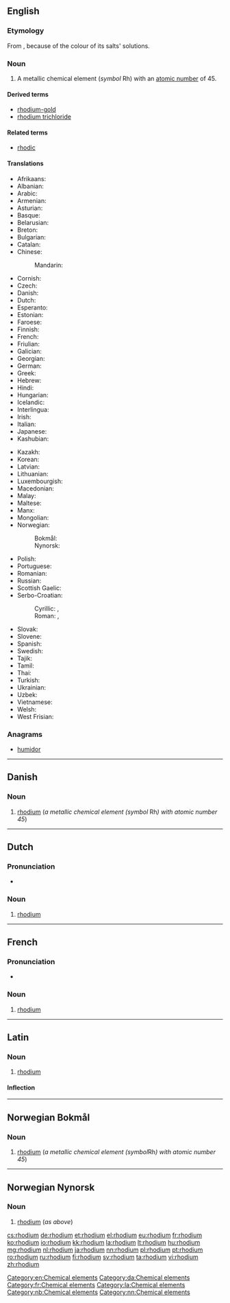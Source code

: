 {{also|Rhodium}}
==English==

{{elements|Rh|ruthenium|Ru|palladium|Pd}}

===Etymology===
From {{etyl|grc|en}} {{term|ῥόδον||rose|sc=polytonic|tr=rhodon|lang=grc}}, because of the colour of its salts' solutions.

===Noun===
{{en-noun|-}}
{{wikipedia}}

# A metallic chemical element (''symbol'' Rh) with an [[atomic number]] of 45.

====Derived terms====
* [[rhodium-gold]]
* [[rhodium trichloride]]

====Related terms====
* [[rhodic]]

====Translations====
{{trans-top|chemical element}}
* Afrikaans: {{t|af|rodium}}
* Albanian: {{t|sq|rodium}}
* Arabic: {{t|ar|روديوم|tr=rúdyum|m}}
* Armenian: {{t|hy|ռոդիում|tr=ṙodium}}
* Asturian: {{t|ast|rodiu|m}}
* Basque: {{t|eu|rodioa}}
* Belarusian: {{t|be|родый|tr=ródyj|m}}
* Breton: {{t|br|rodiom}}
* Bulgarian: {{t|bg|родий|m|tr=ródij}}
* Catalan: {{t|ca|rodi|m}}
* Chinese:
*: Mandarin: {{t+|cmn|銠|tr=lǎo}}
* Cornish: {{t|kw|rhodyum}}
* Czech: {{t+|cs|rhodium}}
* Danish: {{t|da|rhodium|n}}
* Dutch: {{t+|nl|rhodium|n}}
* Esperanto: {{t+|eo|rodio}}
* Estonian: {{t+|et|roodium}}
* Faroese: {{t|fo|rodium}}
* Finnish: {{t+|fi|rodium}}
* French: {{t+|fr|rhodium|m}}
* Friulian: {{t|fur|rodi}}
* Galician: {{t+|gl|rodio|m}}
* Georgian: {{t|ka|როდიუმი|tr=rodiumi}}
* German: {{t+|de|Rhodium|n}}
* Greek: {{t+|el|ρόδιο|n|tr=ródio}}
* Hebrew: {{t|he|רודיום|tr=rodyum}}
* Hindi: {{t|hi|नाम्लातु|tr=naamlaatu|sc=Deva}}
* Hungarian: {{t+|hu|ródium}}
* Icelandic: {{t+|is|ródín}}
* Interlingua: {{t|ia|rhodium}}
* Irish: {{t+|ga|róidiam}}
* Italian: {{t+|it|rodio|m}}
* Japanese: {{t+|ja|ロジウム|tr=rojiumu}}
* Kashubian: {{t|csb|ród}}
{{trans-mid}}
* Kazakh: {{t|kk|родий|tr=rodiy|sc=Cyrl}}
* Korean: {{t+|ko|로듐|tr=rodyum}}
* Latvian: {{t|lv|rodijs}}
* Lithuanian: {{t+|lt|rodis}}
* Luxembourgish: {{t|lb|Rhodium}}
* Macedonian: {{t|mk|родиум|tr=ródium|m}}
* Malay: {{t|ms|rodium}}
* Maltese: {{t|mt|rodju}}
* Manx: {{t|gv|roydjum}}
* Mongolian: {{t|mn|роди|tr=rodi}}
* Norwegian:
*: Bokmål: {{t|no|rhodium|n}}
*: Nynorsk: {{t|nn|rhodium|n}}
* Polish: {{t+|pl|rod|m}}
* Portuguese: {{t+|pt|ródio|m}}
* Romanian: {{t+|ro|rodiu|n}}
* Russian: {{t+|ru|родий|m|tr=ródij}}
* Scottish Gaelic: {{t|gd|ròidiam}}
* Serbo-Croatian:
*: Cyrillic: {{t|sh|родиј|m|sc=Cyrl}}, {{t|sh|родијум|m}}
*: Roman: {{t|sh|rodij|m}}, {{t|sh|rodijum|m}}
* Slovak: {{t|sk|ródium}}
* Slovene: {{t+|sl|rodij}}
* Spanish: {{t+|es|rodio|m}}
* Swedish: {{t+|sv|rodium|n}}
* Tajik: {{t|tg|rodi'}}
* Tamil: {{t|ta|அரத்தியம்|tr=araththiyam}}
* Thai: {{t|th|โรเดียม|tr=rōdiam}}
* Turkish: {{t+|tr|rodyum}}
* Ukrainian: {{t|uk|родiй|tr=ródij|m}}
* Uzbek: {{t|uz|родий|tr=rodiy|sc=Cyrl}}
* Vietnamese: {{t|vi|rođi}}
* Welsh: {{t+|cy|rhodiwm}}
* West Frisian: {{t|fy|rhodium}}
{{trans-bottom}}

===Anagrams===
* [[humidor#English|humidor]]

[[Category:en:Chemical elements]]

----
==Danish==
{{wikipedia|lang=da}}
===Noun===
{{head|da|noun|g=n|definite singular|rhodiummet}} {{context|uncountable|lang=da}}

# [[rhodium#English|rhodium]] (''a metallic chemical element (symbol'' Rh'') with atomic number 45'') 

[[Category:da:Chemical elements]]
----

==Dutch==
{{wikipedia|lang=nl}}
{{elements|Rh|ruthenium|Ru|palladium|Pd|lang=nl}}

===Pronunciation===
* {{audio|Nl-rhodium.ogg|Audio}}

===Noun===
{{nl-noun|n|-|-}}

# [[#English|rhodium]]

----

==French==
{{wikipedia|lang=fr}}

===Pronunciation===
* {{IPA|/ʁɔ.djɔm/|lang=fr}}

===Noun===
{{fr-noun|m|-}}

# [[#English|rhodium]]

[[Category:fr:Chemical elements]]

----

==Latin==
{{wikipedia|lang=la}}

===Noun===
{{la-noun|rhodium|rhodii|rhodiī|n|second}}

# [[#English|rhodium]]

====Inflection====
{{la-decl-2nd-N|rhodi}}

[[Category:la:Chemical elements]]
----
==Norwegian Bokmål==
{{wikipedia|lang=no}}
===Noun===
{{head|nb|noun|g=n|definite singular|rhodiumet}} {{context|uncountable|lang=nb}}

# [[rhodium#English|rhodium]] (''a metallic chemical element (symbol ''Rh'') with atomic number 45'')

[[Category:nb:Chemical elements]]
----
==Norwegian Nynorsk==
{{wikipedia|lang=nn}}
===Noun===
{{head|nn|noun|g=n|definite singular|rhodiumet}} {{context|uncountable|lang=nn}}

# [[rhodium#English|rhodium]] (''as above'')

[[Category:nn:Chemical elements]]

[[cs:rhodium]]
[[de:rhodium]]
[[et:rhodium]]
[[el:rhodium]]
[[eu:rhodium]]
[[fr:rhodium]]
[[ko:rhodium]]
[[io:rhodium]]
[[kk:rhodium]]
[[la:rhodium]]
[[lt:rhodium]]
[[hu:rhodium]]
[[mg:rhodium]]
[[nl:rhodium]]
[[ja:rhodium]]
[[nn:rhodium]]
[[pl:rhodium]]
[[pt:rhodium]]
[[ro:rhodium]]
[[ru:rhodium]]
[[fi:rhodium]]
[[sv:rhodium]]
[[ta:rhodium]]
[[vi:rhodium]]
[[zh:rhodium]]